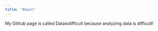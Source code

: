 ```yaml
---
title: "About"
---
```


My Github page is called Dataisdifficult because analyzing data is difficult!